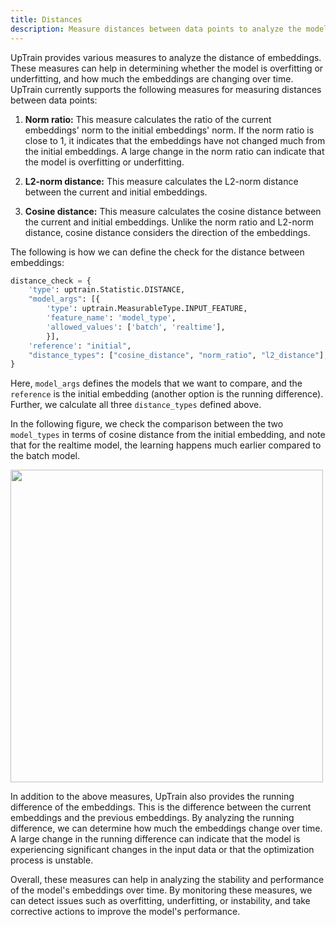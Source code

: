 ```yaml
---
title: Distances
description: Measure distances between data points to analyze the model
---
```


UpTrain provides various measures to analyze the distance of embeddings. These measures can help in determining whether the model is overfitting or underfitting, and how much the embeddings are changing over time. UpTrain currently supports the following measures for measuring distances between data points:

1. **Norm ratio:** This measure calculates the ratio of the current embeddings' norm to the initial embeddings' norm. If the norm ratio is close to 1, it indicates that the embeddings have not changed much from the initial embeddings. A large change in the norm ratio can indicate that the model is overfitting or underfitting.

2. **L2-norm distance:** This measure calculates the L2-norm distance between the current and initial embeddings.

3. **Cosine distance:** This measure calculates the cosine distance between the current and initial embeddings. Unlike the norm ratio and L2-norm distance, cosine distance considers the direction of the embeddings.

The following is how we can define the check for the distance between embeddings:

```python
distance_check = {
    'type': uptrain.Statistic.DISTANCE,
    "model_args": [{
        'type': uptrain.MeasurableType.INPUT_FEATURE,
        'feature_name': 'model_type',
        'allowed_values': ['batch', 'realtime'],
        }],
    'reference': "initial",
    "distance_types": ["cosine_distance", "norm_ratio", "l2_distance"],
}
```

Here, `model_args` defines the models that we want to compare, and the `reference` is the initial embedding (another option is the running difference). Further, we calculate all three `distance_types` defined above.

In the following figure, we check the comparison between the two `model_types` in terms of cosine distance from the initial embedding, and note that for the realtime model, the learning happens much earlier compared to the batch model.

<Frame caption="Cosine distance of embeddings from initial embeddings as they are being learnt with time.">
  <img width="500" src="https://uptrain-demo.s3.us-west-1.amazonaws.com/statistics/cosine-distance.png"/>
</Frame>

In addition to the above measures, UpTrain also provides the running difference of the embeddings. This is the difference between the current embeddings and the previous embeddings. By analyzing the running difference, we can determine how much the embeddings change over time. A large change in the running difference can indicate that the model is experiencing significant changes in the input data or that the optimization process is unstable.

Overall, these measures can help in analyzing the stability and performance of the model's embeddings over time. By monitoring these measures, we can detect issues such as overfitting, underfitting, or instability, and take corrective actions to improve the model's performance.
